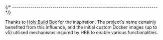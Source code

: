 
{/* ------------------------------------------------------------------------ */}

Thanks to [Holy Build Box](https://phusion.github.io/holy-build-box/) for
the inspiration. The project's name certainly benefited from this influence,
and the initial custom Docker images (up to v5) utilised mechanisms inspired
by HBB to enable various functionalities.

